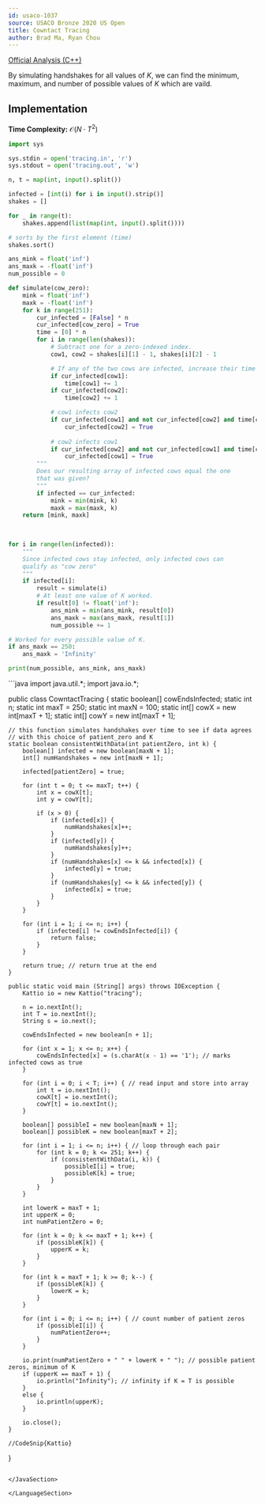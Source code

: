 ---
id: usaco-1037
source: USACO Bronze 2020 US Open
title: Cowntact Tracing
author: Brad Ma, Ryan Chou
---

[Official Analysis (C++)](http://usaco.org/current/data/sol_tracing_bronze_open20.html)

By simulating handshakes for all values of $K$, we can find the minimum, maximum, and number of possible values of $K$ which are vaild.
## Implementation

**Time Complexity:** $\mathcal{O}(N \cdot T^2)$

<LanguageSection>

<PySection>

```py
import sys

sys.stdin = open('tracing.in', 'r')
sys.stdout = open('tracing.out', 'w')

n, t = map(int, input().split())

infected = [int(i) for i in input().strip()]
shakes = []

for _ in range(t):
	shakes.append(list(map(int, input().split())))

# sorts by the first element (time)
shakes.sort()

ans_mink = float('inf')
ans_maxk = -float('inf')
num_possible = 0

def simulate(cow_zero):
	mink = float('inf')
	maxk = -float('inf')
	for k in range(251):
		cur_infected = [False] * n
		cur_infected[cow_zero] = True
		time = [0] * n
		for i in range(len(shakes)):
			# Subtract one for a zero-indexed index.
			cow1, cow2 = shakes[i][1] - 1, shakes[i][2] - 1

			# If any of the two cows are infected, increase their time infected by 1
			if cur_infected[cow1]:
				time[cow1] += 1
			if cur_infected[cow2]:
				time[cow2] += 1

			# cow1 infects cow2
			if cur_infected[cow1] and not cur_infected[cow2] and time[cow1] <= k:
				cur_infected[cow2] = True
			
			# cow2 infects cow1
			if cur_infected[cow2] and not cur_infected[cow1] and time[cow2] <= k:
				cur_infected[cow1] = True
		"""
		Does our resulting array of infected cows equal the one 
		that was given?
		"""
		if infected == cur_infected:
			mink = min(mink, k)
			maxk = max(maxk, k)
	return [mink, maxk]
			

			
for i in range(len(infected)):
	"""
	Since infected cows stay infected, only infected cows can 
	qualify as "cow zero"
	"""
	if infected[i]:
		result = simulate(i)
		# At least one value of K worked.
		if result[0] != float('inf'):
			ans_mink = min(ans_mink, result[0])
			ans_maxk = max(ans_maxk, result[1])
			num_possible += 1

# Worked for every possible value of K.
if ans_maxk == 250:
	ans_maxk = 'Infinity'

print(num_possible, ans_mink, ans_maxk)
```

</PySection>
<JavaSection>
```java
import java.util.*;
import java.io.*;

public class CowntactTracing {
	static boolean[] cowEndsInfected;
	static int n;
	static int maxT = 250;
	static int maxN = 100;
	static int[] cowX = new int[maxT + 1];
	static int[] cowY = new int[maxT + 1];

	// this function simulates handshakes over time to see if data agrees
	// with this choice of patient_zero and K
	static boolean consistentWithData(int patientZero, int k) {
		boolean[] infected = new boolean[maxN + 1];
		int[] numHandshakes = new int[maxN + 1];

		infected[patientZero] = true;

		for (int t = 0; t <= maxT; t++) {
			int x = cowX[t];
			int y = cowY[t];

			if (x > 0) {
				if (infected[x]) {
					numHandshakes[x]++;
				}
				if (infected[y]) {
					numHandshakes[y]++;
				}
				if (numHandshakes[x] <= k && infected[x]) {
					infected[y] = true;
				}
				if (numHandshakes[y] <= k && infected[y]) {
					infected[x] = true;
				}
			}
		}

		for (int i = 1; i <= n; i++) {
			if (infected[i] != cowEndsInfected[i]) {
				return false;
			}
		}

		return true; // return true at the end
	}

	public static void main (String[] args) throws IOException {
		Kattio io = new Kattio("tracing");

		n = io.nextInt();
		int T = io.nextInt();
		String s = io.next();
		
		cowEndsInfected = new boolean[n + 1];

		for (int x = 1; x <= n; x++) {
			cowEndsInfected[x] = (s.charAt(x - 1) == '1'); // marks infected cows as true
		}

		for (int i = 0; i < T; i++) { // read input and store into array
			int t = io.nextInt();
			cowX[t] = io.nextInt();
			cowY[t] = io.nextInt();
		}

		boolean[] possibleI = new boolean[maxN + 1];	
		boolean[] possibleK = new boolean[maxT + 2];

		for (int i = 1; i <= n; i++) { // loop through each pair
			for (int k = 0; k <= 251; k++) {
				if (consistentWithData(i, k)) {
					possibleI[i] = true;
					possibleK[k] = true;
				}
			}
		}

		int lowerK = maxT + 1;
		int upperK = 0;
		int numPatientZero = 0;

		for (int k = 0; k <= maxT + 1; k++) {
			if (possibleK[k]) {
				upperK = k;
			}
		}

		for (int k = maxT + 1; k >= 0; k--) { 
			if (possibleK[k]) {
				lowerK = k;
			}
		}

		for (int i = 0; i <= n; i++) { // count number of patient zeros
			if (possibleI[i]) {
				numPatientZero++;
			}
		}

		io.print(numPatientZero + " " + lowerK + " "); // possible patient zeros, minimum of K
		if (upperK == maxT + 1) {
			io.println("Infinity"); // infinity if K = T is possible
		}
		else {
			io.println(upperK);
		}

		io.close();
	}

	//CodeSnip{Kattio}
}   
```
	
</JavaSection>
	
</LanguageSection>
